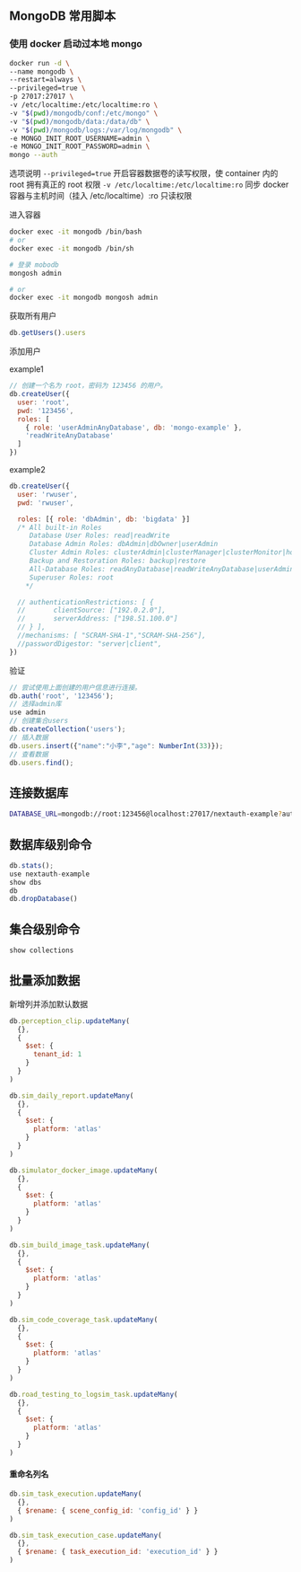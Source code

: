 ## MongoDB 常用脚本

### 使用 docker 启动过本地 mongo

```sh
docker run -d \
--name mongodb \
--restart=always \
--privileged=true \
-p 27017:27017 \
-v /etc/localtime:/etc/localtime:ro \
-v "$(pwd)/mongodb/conf:/etc/mongo" \
-v "$(pwd)/mongodb/data:/data/db" \
-v "$(pwd)/mongodb/logs:/var/log/mongodb" \
-e MONGO_INIT_ROOT_USERNAME=admin \
-e MONGO_INIT_ROOT_PASSWORD=admin \
mongo --auth
```

选项说明
`--privileged=true` 开启容器数据卷的读写权限，使 container 内的 root 拥有真正的 root 权限
`-v /etc/localtime:/etc/localtime:ro` 同步 docker 容器与主机时间（挂入 /etc/localtime）:ro 只读权限

进入容器

```sh
docker exec -it mongodb /bin/bash
# or
docker exec -it mongodb /bin/sh

# 登录 mobodb
mongosh admin

# or
docker exec -it mongodb mongosh admin
```

获取所有用户

```js
db.getUsers().users
```

添加用户

example1

```js
// 创建一个名为 root，密码为 123456 的用户。
db.createUser({
  user: 'root',
  pwd: '123456',
  roles: [
    { role: 'userAdminAnyDatabase', db: 'mongo-example' },
    'readWriteAnyDatabase'
  ]
})
```

example2

```js
db.createUser({
  user: 'rwuser',
  pwd: 'rwuser',

  roles: [{ role: 'dbAdmin', db: 'bigdata' }]
  /* All built-in Roles 
     Database User Roles: read|readWrite
     Database Admin Roles: dbAdmin|dbOwner|userAdmin
     Cluster Admin Roles: clusterAdmin|clusterManager|clusterMonitor|hostManager
     Backup and Restoration Roles: backup|restore
     All-Database Roles: readAnyDatabase|readWriteAnyDatabase|userAdminAnyDatabase|dbAdminAnyDatabase
     Superuser Roles: root 
    */

  // authenticationRestrictions: [ {
  //       clientSource: ["192.0.2.0"],
  //       serverAddress: ["198.51.100.0"]
  // } ],
  //mechanisms: [ "SCRAM-SHA-1","SCRAM-SHA-256"],
  //passwordDigestor: "server|client",
})
```

验证

```js
// 尝试使用上面创建的用户信息进行连接。
db.auth('root', '123456');
// 选择admin库
use admin
// 创建集合users
db.createCollection('users');
// 插入数据
db.users.insert({"name":"小李","age": NumberInt(33)});
// 查看数据
db.users.find();
```

## 连接数据库

```sh
DATABASE_URL=mongodb://root:123456@localhost:27017/nextauth-example?authSource=admin
```

## 数据库级别命令

```js
db.stats();
use nextauth-example
show dbs
db
db.dropDatabase()
```

## 集合级别命令

```js
show collections
```

## 批量添加数据

新增列并添加默认数据

```js
db.perception_clip.updateMany(
  {},
  {
    $set: {
      tenant_id: 1
    }
  }
)

db.sim_daily_report.updateMany(
  {},
  {
    $set: {
      platform: 'atlas'
    }
  }
)

db.simulator_docker_image.updateMany(
  {},
  {
    $set: {
      platform: 'atlas'
    }
  }
)

db.sim_build_image_task.updateMany(
  {},
  {
    $set: {
      platform: 'atlas'
    }
  }
)

db.sim_code_coverage_task.updateMany(
  {},
  {
    $set: {
      platform: 'atlas'
    }
  }
)

db.road_testing_to_logsim_task.updateMany(
  {},
  {
    $set: {
      platform: 'atlas'
    }
  }
)
```

#### 重命名列名

```js
db.sim_task_execution.updateMany(
  {},
  { $rename: { scene_config_id: 'config_id' } }
)

db.sim_task_execution_case.updateMany(
  {},
  { $rename: { task_execution_id: 'execution_id' } }
)
```
